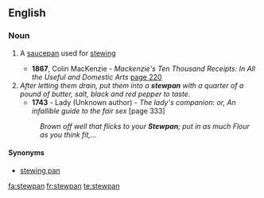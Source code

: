 ==English==

===Noun===
{{en-noun}}

# {{archaic}} A [[saucepan]] used for [[stew]]ing
#*'''1867''', Colin MacKenzie - ''Mackenzie's Ten Thousand Receipts: In All the Useful and Domestic Arts'' [http://books.google.co.uk/books?id=GZxBAAAAIAAJ&q=stewpan&dq=stewpan&lr=&pgis=1 page 220]
#''After letting them drain, put them into a '''stewpan''' with a quarter of a pound of butter, salt, black and red pepper to taste.''
#*'''1743''' - Lady (Unknown author) - ''The lady's companion: or, An infallible guide to the fair sex'' [page 333]
#:''Brown off well that flicks to your '''Stewpan'''; put in as much Flour as you think fit,...''

====Synonyms====
*[[stewing pan]]

[[fa:stewpan]]
[[fr:stewpan]]
[[te:stewpan]]